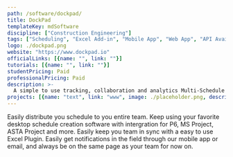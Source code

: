 ```yaml
---
path: /software/dockpad/
title: DockPad
templateKey: mdSoftware
discipline: ["Construction Engineering"]
tags: ["Scheduling", "Excel Add-in", "Mobile App", "Web App", "API Available"]
logo: ./dockpad.png
website: "https://www.dockpad.io"
officialLinks: [{name: "", link: ""}]
tutorials: [{name: "", link: ""}]
studentPricing: Paid
professionalPricing: Paid
description: >-
  A simple to use tracking, collaboration and analytics Multi-Schedule platform for the Construction Industry. 
projects: [{name: "text", link: "www", image: ./placeholder.png, description: "blah blah"}]
---
```


Easily distribute you schedule to you entire team. Keep using your favorite desktop schedule creation software with intergration for P6, MS Project, ASTA Project and more. Easily keep you team in sync with a easy to use Excel Plugin. Easily get notifications in the field through our mobile app or email, and always be on the same page as your team for now on.
